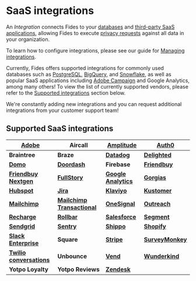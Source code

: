 # SaaS integrations

An _Integration_ connects Fides to your [databases](/user-guides/integrations/databases) and [third-party SaaS applications](/user-guides/integrations/saas-integrations), allowing Fides to execute [privacy requests](../privacy-requests) against all data in your organization.

To learn how to configure integrations, please see our guide for [Managing integrations](manage-integrations).

Currently, Fides offers supported integrations for commonly used databases such as [PostgreSQL](/user-guides/integrations/databases/postgresql), [BigQuery](/user-guides/integrations/databases/bigquery), and [Snowflake](/user-guides/integrations/databases/snowflake), as well as popular SaaS applications including [Adobe Campaign](/user-guides/integrations/saas-integrations/adobe-campaign) and Google Analytics, among many others! To view the list of currently supported vendors, please refer to the [Supported integrations](#supported-saas-integrations) section below.

We're constantly adding new integrations and you can request additional integrations from your customer support team!

## Supported SaaS integrations

| [**Adobe**](./saas-integrations/adobe-campaign)                      | **Aircall**                                                                | [**Amplitude**](./saas-integrations/amplitude)               | [**Auth0**](./saas-integrations/auth0)                |
| -------------------------------------------------------------------- | -------------------------------------------------------------------------- | ------------------------------------------------------------ | ----------------------------------------------------- |
| **Braintree**                                                        | **Braze**                                                                  | [**Datadog**](./saas-integrations/datadog)                   | [**Delighted**](./saas-integrations/delighted)        |
| [**Domo**](./saas-integrations/domo)                                 | [**Doordash**](./saas-integrations/doordash)                               | **Firebase**                                                 | [**Friendbuy**](./saas-integrations/friendbuy)        |
| [**Friendbuy Nextgen**](./saas-integrations/friendbuy-nextgen)       | [**FullStory**](./saas-integrations/fullstory)                             | [**Google Analytics**](./saas-integrations/google-analytics) | [**Gorgias**](./saas-integrations/gorgias)            |
| [**Hubspot**](./saas-integrations/hubspot)                           | [**Jira**](./saas-integrations/jira)                                       | [**Klaviyo**](./saas-integrations/klaviyo)                   | [**Kustomer**](./saas-integrations/kustomer)          |
| [**Mailchimp**](./saas-integrations/mailchimp)                       | [**Mailchimp Transactional**](./saas-integrations/mailchimp-transactional) | [**OneSignal**](./saas-integrations/onesignal)               | [**Outreach**](./saas-integrations/outreach)          |
| [**Recharge**](./saas-integrations/recharge)                         | [**Rollbar**](./saas-integrations/rollbar)                                 | [**Salesforce**](./saas-integrations/salesforce)             | [**Segment**](./saas-integrations/segment)            |
| [**Sendgrid**](./saas-integrations/sendgrid)                         | [**Sentry**](./saas-integrations/sentry)                                   | [**Shippo**](./saas-integrations/shippo)                     | [**Shopify**](./saas-integrations/shopify)            |
| [**Slack Enterprise**](./saas-integrations/slack-enterprise)         | **Square**                                                                 | [**Stripe**](./saas-integrations/stripe)                     | [**SurveyMonkey**](./saas-integrations/survey-monkey) |
| [**Twilio conversations**](./saas-integrations/twilio-conversations) | **Unbounce**                                                               | [**Vend**](./saas-integrations/vend)                         | [**Wunderkind**](./saas-integrations/wunderkind)      |
| **Yotpo Loyalty**                                                    | **Yotpo Reviews**                                                          | [**Zendesk**](./saas-integrations/zendesk)                   |
